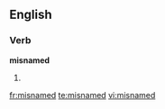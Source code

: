==English==

===Verb===
'''misnamed'''

# {{present participle of|[[misname]]}}

[[fr:misnamed]]
[[te:misnamed]]
[[vi:misnamed]]